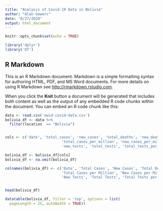 ---
title: "Analysis of Covid-19 Data in Bolivia"
author: "Alan Gewerc"
date: "8/27/2020"
output: html_document
---

```{r setup, include=FALSE}
knitr::opts_chunk$set(echo = TRUE)
```

```{r library, echo=FALSE}
library('dplyr')
library('DT')

```



## R Markdown

This is an R Markdown document. Markdown is a simple formatting syntax for authoring HTML, PDF, and MS Word documents. For more details on using R Markdown see <http://rmarkdown.rstudio.com>.

When you click the **Knit** button a document will be generated that includes both content as well as the output of any embedded R code chunks within the document. You can embed an R code chunk like this:


```{r cars, , echo=FALSE}
data <- read.csv('owid-covid-data.csv')
bolivia_df <- data %>% 
  filter(location  == "Bolivia")


cols <- c('date', 'total_cases', 'new_cases', 'total_deaths', 'new_deaths', 
                          'total_cases_per_million', 'new_cases_per_million', 'total_deaths_per_million', 'new_deaths_per_million',
                          'new_tests', 'total_tests', 'total_tests_per_thousand', 'new_tests_per_thousand', 'positive_rate')

bolivia_df <- bolivia_df[cols]
bolivia_df <- na.omit(bolivia_df)

colnames(bolivia_df) <- c('Date', 'Total Cases', 'New Cases', 'Total Deaths', 'New Deaths',
                          'Total Cases per Million', 'New Cases per Million', 'Total Deaths per Million', 'New Deaths per Million',
                          'New Tests', 'Total Tests', 'Total Tests per Thousand', 'New Tests per Thousand', 'Positive Rate')


head(bolivia_df)

datatable(bolivia_df, filter = 'top', options = list(
  pageLength = 25, autoWidth = TRUE))

```
